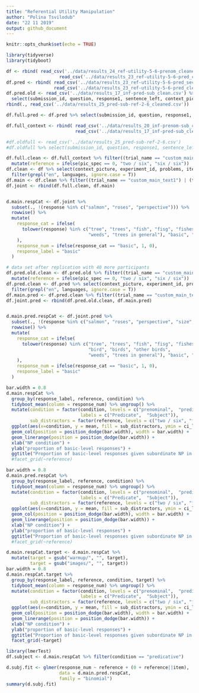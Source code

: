 ```yaml
---
title: "Referential Utility Manipulation"
author: "Polina Tsvilodub"
date: "22 11 2019"
output: github_document
---
```


```r
knitr::opts_chunk$set(echo = TRUE)
```

```r
library(tidyverse)
library(tidyboot)

```


```r
df <- rbind( read_csv('../data/results_24_ref-utility-5-6-prenom_cleaned.csv'),
                    read_csv('../data/results_23_ref-utility-5-6-pred_cleaned.csv') )
df.pred <- rbind( read_csv('../data/results_23_ref-utility-5-6-pred_second_cleaned.csv'),
                  read_csv('../data/results_23_ref-utility-5-6-pred_cleaned.csv'))
df.pred.old <- read_csv('../data/results_17_inf-pred-sub_clean.csv') %>%  
  select(submission_id, question, response1, sentence_left, context_picture, experiment_id, picture2, correct1, question1, problems, enjoyment, item, botresponse, correct2, pic_spec, understand, text, condition, pic, age, response, comments, ref_spec, picture1, response3, education, target_size, languages, sex, RT, correct3, context, trial_number, startTime, attempts, question3, fairprice, question2, response2, adj_cond, trial_name, utterance) %>%
rbind(., read_csv('../data/results_25_pred-sub-ref-2-6_cleaned.csv'))

df.full.pred <- df.pred %>% select(submission_id, question, response1, sentence_left, context_picture, experiment_id, picture2, correct1, question1, problems, enjoyment, item, botresponse, correct2, pic_spec, understand, text, condition, pic = target, age, response, comments, ref_spec, picture1, response3, education, target_size, languages, sex, RT, correct3, context, trial_number, startTime, attempts, question3, fairprice, question2, response2, adj_cond, trial_name, utterance) %>% rbind(., df.pred.old)

df.full_context <- rbind( read_csv('../data/results_20_inf-prenom-sub_clean.csv'),
                          read_csv('../data/results_17_inf-pred-sub_clean.csv'))
```

``` r
#df.oldfull <- read_csv('../data/results_25_pred-sub-ref-2-6.csv')
#df.oldfull %>% select(submission_id, question, response1, sentence_left, context_picture, experiment_id, picture2, correct1, question1, problems, enjoyment, item, botresponse, correct2, pic_spec, understand, text, condition, pic, age, response, comments, ref_spec, picture1, response3, education, target_size, languages, sex, RT, correct3, context, trial_number, startTime, attempts, question3, fairprice, question2, response2, adj_cond, trial_name, utterance ) %>% write_csv('../data/results_25_pred-sub-ref-2-6_cleaned.csv')
```

``` r
df.full.clean <- df.full_context %>% filter((trial_name == "custom_main_text1") | (trial_name == "custom_main_text2")) %>% select(context_picture, experiment_id, problems, item, pic_spec, text, condition, target = pic, response, comments, ref_spec, target_size, languages, context, trial_number, attempts, adj_cond, trial_name, utterance) %>%
  mutate(reference = ifelse(pic_spec == 0, "two / six", "six / six"))
df.clean <- df %>% select(context_picture, experiment_id, problems, item, pic_spec, text, condition, target, response, comments, ref_spec, target_size, languages, context, trial_number, attempts, adj_cond, trial_name, utterance) %>% 
  filter(grepl("en", languages, ignore.case = T))
df.main <- df.clean %>% filter((trial_name == "custom_main_text1") | (trial_name == "custom_main_text2") ) %>% mutate(reference = "five / six")
df.joint <- rbind(df.full.clean, df.main)


d.main.respCat <- df.joint %>%
  subset(., !(response %in% c("salmon", "roses", "perspective"))) %>%
  rowwise() %>%
  mutate(
    response_cat = ifelse(
      tolower(response) %in% c("tree", "trees", "fish", "fisg", "fishes", "dog", "dogs", "smaller dogs", "flower","flowers", "bird", "birds",
                               "weeds", "trees in general"), "basic", "sub"
    ),
    response_num = ifelse(response_cat == "basic", 1, 0),
    response_label = "basic"
  )
```


``` r
# data set after replication with 40 more participants
df.pred.old.clean <- df.pred.old %>% filter((trial_name == "custom_main_text1") | (trial_name == "custom_main_text2")) %>% select(context_picture, experiment_id, problems, item, pic_spec, text, condition, target = pic, response, comments, ref_spec, target_size, languages, context, trial_number, attempts, adj_cond, trial_name, utterance) %>%
  mutate(reference = ifelse(pic_spec == 0, "two / six", "six / six"))
df.pred.clean <- df.pred %>% select(context_picture, experiment_id, problems, item, pic_spec, text, condition, target, response, comments, ref_spec, target_size, languages, context, trial_number, attempts, adj_cond, trial_name, utterance) %>% 
  filter(grepl("en", languages, ignore.case = T))
df.main.pred <- df.pred.clean %>% filter((trial_name == "custom_main_text1") | (trial_name == "custom_main_text2") ) %>% mutate(reference = "five / six")
df.joint.pred <- rbind(df.pred.old.clean, df.main.pred)


d.main.pred.respCat <- df.joint.pred %>%
  subset(., !(response %in% c("salmon", "roses", "perspective", "size", "the crow", "poodle" ))) %>%
  rowwise() %>%
  mutate(
    response_cat = ifelse(
      tolower(response) %in% c("tree", "trees", "fish", "fisg", "fishes", "dog", "dogs","other dogs", "smaller dogs", "flower","flowers","the other flowers",
                               "bird", "birds", "other birds",
                               "weeds", "trees in general"), "basic", "sub"
    ),
    response_num = ifelse(response_cat == "basic", 1, 0),
    response_label = "basic"
  )
```


``` r
bar.width = 0.8
d.main.respCat %>%  
  group_by(response_label, reference, condition) %>%
  tidyboot_mean(column = response_num) %>% ungroup() %>% 
  mutate(condition = factor(condition, levels = c("prenominal",  "predicative"), 
                            labels = c("Predicate",  "Subject")),
         sub_distractors = factor(reference, levels = c("two / six", "five / six", "six / six") )) %>%
  ggplot(aes(x=condition, y = mean, fill = sub_distractors, ymin = ci_lower, ymax = ci_upper)) +
  geom_col(position = position_dodge(bar.width), width = bar.width) +
  geom_linerange(position = position_dodge(bar.width)) + 
  xlab("NP condition") +
  ylab("proportion of basic-level responses") +
  ggtitle("Proportion of basic-level responses given subordinate NP in different contexts")
  #facet_grid(~reference) 
```

``` r
bar.width = 0.8
d.main.pred.respCat %>%  
  group_by(response_label, reference, condition) %>%
  tidyboot_mean(column = response_num) %>% ungroup() %>% 
  mutate(condition = factor(condition, levels = c("prenominal",  "predicative"), 
                            labels = c("Predicate",  "Subject")),
         sub_distractors = factor(reference, levels = c("two / six", "five / six", "six / six") )) %>%
  ggplot(aes(x=condition, y = mean, fill = sub_distractors, ymin = ci_lower, ymax = ci_upper)) +
  geom_col(position = position_dodge(bar.width), width = bar.width) +
  geom_linerange(position = position_dodge(bar.width)) + 
  xlab("NP condition") +
  ylab("proportion of basic-level responses") +
  ggtitle("Proportion of basic-level responses given subordinate NP in different contexts")
  #facet_grid(~reference) 
```


``` r
d.main.respCat.target <- d.main.respCat %>%  
  mutate(target = gsub("warmup/", "", target),
         target = gsub("images/", "", target))
bar.width = 0.8
d.main.respCat.target %>%  
  group_by(response_label, reference, condition, target) %>%
  tidyboot_mean(column = response_num) %>% ungroup() %>% 
  mutate(condition = factor(condition, levels = c("prenominal",  "predicative"), 
                            labels = c("Predicate",  "Subject")),
         sub_distractors = factor(reference, levels = c("two / six", "five / six", "six / six") )) %>%
  ggplot(aes(x=condition, y = mean, fill = sub_distractors, ymin = ci_lower, ymax = ci_upper)) +
  geom_col(position = position_dodge(bar.width), width = bar.width) +
  geom_linerange(position = position_dodge(bar.width)) + 
  xlab("NP condition") +
  ylab("proportion of basic-level responses") +
  ggtitle("Proportion of basic-level responses given subordinate NP in different contexts") +
  facet_grid(~target) 

```

``` r
library(lmerTest)
df.subject <- d.main.respCat %>% filter(condition == "predicative")

d.subj.fit <- glmer(response_num ~ reference + (0 + reference||item),
                    data = d.main.pred.respCat,
                    family = "binomial")
summary(d.subj.fit)
```